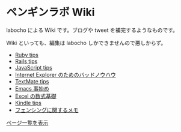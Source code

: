 = ペンギンラボ Wiki =
labocho による Wiki です。ブログや tweet を補完するようなものです。

Wiki といっても、編集は labocho しかできませんので悪しからず。

* [[Ruby tips]]
* [[Rails tips]]
* [[JavaScript tips]]
* [[Internet Explorer のためのバッドノウハウ]]
* [[TextMate tips]]
* [[Emacs 事始め]]
* [[Excel の数式基礎]]
* [[Kindle tips]]
* [[フェンシングに関するメモ]]
[[特別:ページ一覧|ページ一覧を表示]]